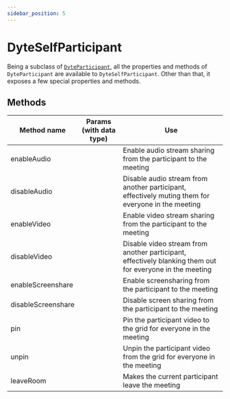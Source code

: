 ```yaml
---
sidebar_position: 5
---
```


# DyteSelfParticipant

Being a subclass of [`DyteParticipant`](./participant), all the properties and methods of `DyteParticipant` are available to `DyteSelfParticipant`. Other than that, it exposes a few special properties and methods.

## Methods

| Method name        | Params (with data type) | Use                                                                                                      |
| ------------------ | ----------------------- | -------------------------------------------------------------------------------------------------------- |
| enableAudio        |                         | Enable audio stream sharing from the participant to the meeting                                          |
| disableAudio       |                         | Disable audio stream from another participant, effectively muting them for everyone in the meeting       |
| enableVideo        |                         | Enable video stream sharing from the participant to the meeting                                          |
| disableVideo       |                         | Disable video stream from another participant, effectively blanking them out for everyone in the meeting |
| enableScreenshare  |                         | Enable screensharing from the participant to the meeting                                                 |
| disableScreenshare |                         | Disable screen sharing from the participant to the meeting                                               |
| pin                |                         | Pin the participant video to the grid for everyone in the meeting                                        |
| unpin              |                         | Unpin the participant video from the grid for everyone in the meeting                                    |
| leaveRoom          |                         | Makes the current participant leave the meeting                                                          |
